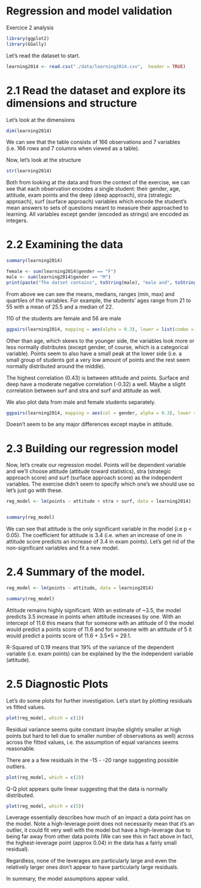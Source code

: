 # Regression and model validation

Exercice 2 analysis

```r
library(ggplot2)
library(GGally)
```

Let's read the dataset to start.
```r
learning2014 <- read.csv("./data/learning2014.csv",  header = TRUE)
```

# 2.1 Read the dataset and explore its dimensions and structure
Let's look at the dimensions
```r
dim(learning2014)
```
We can see that the table consists of 166 observations and 7 variables (i.e. 166 rows and 7 columns when viewed as a table).

Now, let's look at the structure
```r
str(learning2014)

```
Both from looking at the data and from the context of the exercise, we can see that each observation encodes a single student: their gender, age, attitude, exam points and the deep (deep approach), stra (strategic approach), surf (surface approach) variables which encode the student's mean answers to sets of questions meant to measure their approached to learning.
All variables except gender (encoded as strings) are encoded as integers.

# 2.2 Examining the data
```r
summary(learning2014)

female <- sum(learning2014$gender == "F")
male <- sum(learning2014$gender == "M")
print(paste("The datset contains", toString(male), "male and", toString(female), "female students"))
```
From above we can see the means, medians, ranges (min, max) and quartiles of the variables. For example, the students' ages range from 21 to 55 with a mean of 25.5 and a median of 22.

110 of the students are female and 56 are male

```R
ggpairs(learning2014, mapping = aes(alpha = 0.3), lower = list(combo = wrap("facethist", bins = 20)))
```

Other than age, which skews to the younger side, the variables look more or less normally distributes (except gender, of course, which is a categorical variable). Points seem to also have a small peak at the lower side (i.e. a small group of students got a very low amount of points and the rest seem normally distributed around the middle).

The highest correlation (0.43) is between attitude and points. Surface and deep have a moderate negative correlation (-0.32) a well. Maybe a slight correlation between surf and stra and surf and attitude as well.

We also plot data from male and female students separately. 
```R
ggpairs(learning2014, mapping = aes(col = gender, alpha = 0.3), lower = list(combo = wrap("facethist", bins = 20)))
```

Doesn't seem to be any major differences except maybe in attitude.  

# 2.3 Building our regression model

Now, let's create our regression model. Points will be dependent variable and we'll choose attitude (attitude toward statistics), stra (strategic approach score) and surf (surface approach score) as the independent variables. The exercise didn't seem to specify which one's we should use so let's just go with these.
```r
reg_model <- lm(points ~ attitude + stra + surf, data = learning2014)


summary(reg_model)
```
We can see that attitude is the only significant variable in the model (i.e p < 0.05). The coefficient for attitude is 3.4 (i.e. when an increase of one in attitude score predicts an increase of 3.4 in exam points). Let's get rid of the non-significant variables and fit a new model. 

# 2.4 Summary of the model.

```r
reg_model <- lm(points ~ attitude, data = learning2014)

summary(reg_model)
```

Attitude remains highly significant. With an estimate of ~3.5, the model predicts 3.5 increase in points when attitude increases by one. With an intercept of 11.6 this means that for someone with an attitude of 0 the model would predict a points score of 11.6 and for someone with an attitude of 5 it would predict a points score of 11.6 + 3.5*5 = 29.1. 

R-Squared of 0.19 means that 19% of the variance of the dependent variable (i.e. exam points) can be explained by the the independent variable (attitude).

# 2.5 Diagnostic Plots

Let's do some plots for further investigation. Let's start by plotting residuals vs fitted values.

```r
plot(reg_model, which = c(1))
```

Residual variance seems quite constant (maybe slightly smaller at high points but hard to tell due to smaller number of observations as well) across across the fitted values, i.e. the assumption of equal variances seems reasonable.

There are a a few residuals in the -15 - -20 range suggesting possible outliers. 
```r
plot(reg_model, which = c(2))
```
Q-Q plot appears quite linear suggesting that the data is normally distributed.

```r
plot(reg_model, which = c(5))

```

Leverage essentially describes how much of an impact a data point has on the model. Note a high-leverage point does not necessarily mean that it's an outlier, it could fit very well with the model but have a high-leverage due to being far away from other data points (We can see this in fact above in fact, the highest-leverage point (approx 0.04) in the data has a fairly small residual). 

Regardless, none of the leverages are particularly large and even the relatively larger ones don't appear to have particularly large residuals. 

In summary, the model assumptions appear valid. 

